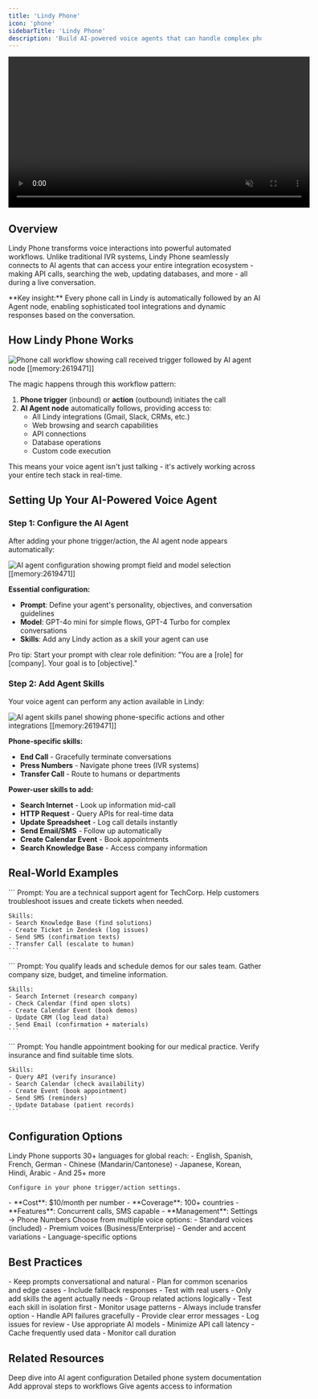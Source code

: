 ```yaml
---
title: 'Lindy Phone'
icon: 'phone'
sidebarTitle: 'Lindy Phone'
description: 'Build AI-powered voice agents that can handle complex phone conversations with tool integrations'
---
```


<div style={{ display: 'flex', justifyContent: 'center', margin: '2rem 0' }}>
  <div className="video-card">
    <video
      src="https://lindy-docs-content.nyc3.digitaloceanspaces.com/Phone%20Calls.mp4"
      width="600"
      autoPlay
      muted
      loop
      playsInline
      style={{ display: 'block', width: '100%', borderRadius: '16px' }}
    />
  </div>
</div>

## Overview

Lindy Phone transforms voice interactions into powerful automated workflows. Unlike traditional IVR systems, Lindy Phone seamlessly connects to AI agents that can access your entire integration ecosystem - making API calls, searching the web, updating databases, and more - all during a live conversation.

<Note>
**Key insight:** Every phone call in Lindy is automatically followed by an AI Agent node, enabling sophisticated tool integrations and dynamic responses based on the conversation.
</Note>

## How Lindy Phone Works

<Frame>
  <img src="/lindy-brand-assets/lindy-utilities-lindy-phone.png" alt="Phone call workflow showing call received trigger followed by AI agent node [[memory:2619471]]" />
</Frame>

The magic happens through this workflow pattern:
1. **Phone trigger** (inbound) or **action** (outbound) initiates the call
2. **AI Agent node** automatically follows, providing access to:
   - All Lindy integrations (Gmail, Slack, CRMs, etc.)
   - Web browsing and search capabilities
   - API connections
   - Database operations
   - Custom code execution

This means your voice agent isn't just talking - it's actively working across your entire tech stack in real-time.

## Setting Up Your AI-Powered Voice Agent

### Step 1: Configure the AI Agent

After adding your phone trigger/action, the AI agent node appears automatically:

<Frame>
  <img src="/lindy-brand-assets/lindy-phone-ai-agent-setup.png" alt="AI agent configuration showing prompt field and model selection [[memory:2619471]]" />
</Frame>

**Essential configuration:**
- **Prompt**: Define your agent's personality, objectives, and conversation guidelines
- **Model**: GPT-4o mini for simple flows, GPT-4 Turbo for complex conversations
- **Skills**: Add any Lindy action as a skill your agent can use

<Tip>
Pro tip: Start your prompt with clear role definition: "You are a [role] for [company]. Your goal is to [objective]."
</Tip>

### Step 2: Add Agent Skills

Your voice agent can perform any action available in Lindy:

<Frame>
  <img src="/lindy-brand-assets/lindy-phone-ai-agent-skills.png" alt="AI agent skills panel showing phone-specific actions and other integrations [[memory:2619471]]" />
</Frame>

**Phone-specific skills:**
- **End Call** - Gracefully terminate conversations
- **Press Numbers** - Navigate phone trees (IVR systems)
- **Transfer Call** - Route to humans or departments

**Power-user skills to add:**
- **Search Internet** - Look up information mid-call
- **HTTP Request** - Query APIs for real-time data
- **Update Spreadsheet** - Log call details instantly
- **Send Email/SMS** - Follow up automatically
- **Create Calendar Event** - Book appointments
- **Search Knowledge Base** - Access company information

## Real-World Examples

<AccordionGroup>
  <Accordion title="Smart Customer Support Agent">
    ```
    Prompt: You are a technical support agent for TechCorp. 
    Help customers troubleshoot issues and create tickets when needed.
    
    Skills:
    - Search Knowledge Base (find solutions)
    - Create Ticket in Zendesk (log issues)
    - Send SMS (confirmation texts)
    - Transfer Call (escalate to human)
    ```
  </Accordion>
  
  <Accordion title="AI Sales Assistant">
    ```
    Prompt: You qualify leads and schedule demos for our sales team.
    Gather company size, budget, and timeline information.
    
    Skills:
    - Search Internet (research company)
    - Check Calendar (find open slots)
    - Create Calendar Event (book demos)
    - Update CRM (log lead data)
    - Send Email (confirmation + materials)
    ```
  </Accordion>
  
  <Accordion title="Appointment Scheduler">
    ```
    Prompt: You handle appointment booking for our medical practice.
    Verify insurance and find suitable time slots.
    
    Skills:
    - Query API (verify insurance)
    - Search Calendar (check availability)
    - Create Event (book appointment)
    - Send SMS (reminders)
    - Update Database (patient records)
    ```
  </Accordion>
</AccordionGroup>

## Configuration Options

<Tabs>
  <Tab title="Languages">
    Lindy Phone supports 30+ languages for global reach:
    - English, Spanish, French, German
    - Chinese (Mandarin/Cantonese)
    - Japanese, Korean, Hindi, Arabic
    - And 25+ more
    
    Configure in your phone trigger/action settings.
  </Tab>
  
  <Tab title="Phone Numbers">
    - **Cost**: $10/month per number
    - **Coverage**: 100+ countries
    - **Features**: Concurrent calls, SMS capable
    - **Management**: Settings → Phone Numbers
  </Tab>
  
  <Tab title="Voice Selection">
    Choose from multiple voice options:
    - Standard voices (included)
    - Premium voices (Business/Enterprise)
    - Gender and accent variations
    - Language-specific options
  </Tab>
</Tabs>

## Best Practices

<AccordionGroup>
  <Accordion title="Conversation Design">
    - Keep prompts conversational and natural
    - Plan for common scenarios and edge cases
    - Include fallback responses
    - Test with real users
  </Accordion>
  
  <Accordion title="Skill Selection">
    - Only add skills the agent actually needs
    - Group related actions logically
    - Test each skill in isolation first
    - Monitor usage patterns
  </Accordion>
  
  <Accordion title="Error Handling">
    - Always include transfer option
    - Handle API failures gracefully
    - Provide clear error messages
    - Log issues for review
  </Accordion>
  
  <Accordion title="Performance">
    - Use appropriate AI models
    - Minimize API call latency
    - Cache frequently used data
    - Monitor call duration
  </Accordion>
</AccordionGroup>

## Related Resources

<CardGroup cols={2}>
  <Card title="AI Agents" href="/fundamentals/lindy-101/ai-agents" icon="robot">
    Deep dive into AI agent configuration
  </Card>
  <Card title="Phone Calls Guide" href="/fundamentals/lindy-101/phone-calls" icon="phone-volume">
    Detailed phone system documentation
  </Card>
  <Card title="Human in the Loop" href="/testing/human-in-the-loop" icon="user-check">
    Add approval steps to workflows
  </Card>
  <Card title="Knowledge Base" href="/fundamentals/lindy-101/knowledge-base" icon="books">
    Give agents access to information
  </Card>
</CardGroup>